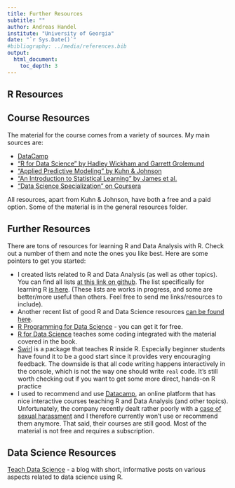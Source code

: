 ---
title: Further Resources
subtitle: ""
author: Andreas Handel
institute: "University of Georgia"
date: "`r Sys.Date()`"
#bibliography: ../media/references.bib
output: 
  html_document:
    toc_depth: 3
---

## R Resources



## Course Resources
The material for the course comes from a variety of sources. My main sources are:

* [DataCamp](http://www.datacamp.com)
* ["R for Data Science" by Hadley Wickham and Garrett Grolemund](http://r4ds.had.co.nz/)
* ["Applied Predictive Modeling" by Kuhn & Johnson](http://appliedpredictivemodeling.com/)
* ["An Introduction to Statistical Learning" by James et al.](http://www-bcf.usc.edu/~gareth/ISL/)
* ["Data Science Specialization" on Coursera](https://www.coursera.org/specialization/jhudatascience/1)

All resources, apart from Kuhn & Johnson, have both a free and a paid option. Some of the material is in the general resources folder.


## Further Resources
There are tons of resources for learning R and Data Analysis with R. Check out a number of them and note the ones you like best. Here are some pointers to get you started:

* I created lists related to R and Data Analysis (as well as other topics). You can find all lists [at this link on github](https://github.com/ahgroup/research-and-teaching-resource-lists). The list specifically for learning R [is here](https://github.com/ahgroup/research-and-teaching-resource-lists/blob/master/R_Resources.md). (These lists are works in progress, and some are better/more useful than others. Feel free to send me links/resources to include).
* Another recent list of good R and Data Science resources [can be found here](https://github.com/Chris-Engelhardt/data_sci_guide).
* [R Programming for Data Science](https://leanpub.com/rprogramming) - you can get it for free.
* [R for Data Science](http://r4ds.had.co.nz/index.html) teaches some coding integrated with the material covered in the book.
* [Swirl](http://swirlstats.com) is a package that teaches R inside R. Especially beginner students have found it to be a good start since it provides very encouraging feedback. The downside is that all code writing happens interactively in the console, which is not the way one should write `real` code. It's still worth checking out if you want to get some more direct, hands-on R practice
* I used to recommend and use [Datacamp](https://www.datacamp.com/), an online platform that has nice interactive courses teaching R and Data Analysis (and other topics). Unfortunately, the company recently dealt rather poorly with a [case of sexual harassment](https://www.buzzfeednews.com/article/daveyalba/datacamp-sexual-harassment-metoo-tech-startup) and I therefore currently won't use or recommend them anymore. That said, their courses are still good. Most of the material is not free and requires a subscription.



## Data Science Resources

[Teach Data Science](https://teachdatascience.com/) - a blog with short, informative posts on various aspects related to data science using R.
